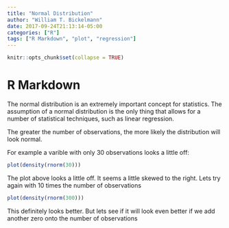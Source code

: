 ```yaml
---
title: "Normal Distribution"
author: "William T. Bickelmann"
date: 2017-09-24T21:13:14-05:00
categories: ["R"]
tags: ["R Markdown", "plot", "regression"]
---
```


```r
knitr::opts_chunk$set(collapse = TRUE)
```

# R Markdown

The normal distribution is an extremely important concept for statistics. The assumption of a normal distribution is the only thing that allows for a number of statistical techniques, such as linear regression. 

The greater the number of observations, the more likely the distribution will look normal. 

For example a varible with only 30 observations looks a little off:
```r
plot(density(rnorm(30)))
```
The plot above looks a little off. It seems a little skewed to the right. Lets try again with 10 times the number of observations

```r
plot(density(rnorm(300)))
```
This definitely looks better. But lets see if it will look even better if we add another zero onto the number of observations
